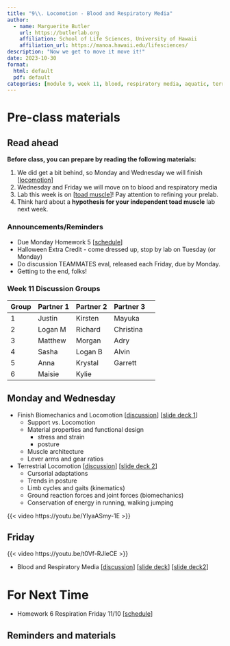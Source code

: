 ```yaml
---
title: "9\\. Locomotion - Blood and Respiratory Media"
author:
  - name: Marguerite Butler  
    url: https://butlerlab.org
    affiliation: School of Life Sciences, University of Hawaii
    affiliation_url: https://manoa.hawaii.edu/lifesciences/
description: "Now we get to move it move it!"
date: 2023-10-30
format: 
  html: default 
  pdf: default
categories: [module 9, week 11, blood, respiratory media, aquatic, terrestrial, aerial ]
---
```


# Pre-class materials 

::: callout-note
## Read ahead

**Before class, you can prepare by reading the following materials:**

1. We did get a bit behind, so Monday and Wednesday we will finish \[[locomotion](../2023-10-23-biomechanics-locomotion/biomechanics-locomotion.qmd)\]
2. Wednesday and Friday we will move on to blood and respiratory media 
3. Lab this week is on \[[toad muscle](../../labs/Lab9-10-toad-muscle/Lab9-10.qmd)\]! Pay attention to refining your prelab. 
4. Think hard about a __hypothesis for your independent toad muscle__ lab next week. 
:::

### Announcements/Reminders

-  Due Monday Homework 5 \[[schedule](../../schedule.qmd)\]
-  Halloween Extra Credit - come dressed up, stop by lab on Tuesday (or Monday)
-  Do discussion TEAMMATES eval, released each Friday, due by Monday.
-  Getting to the end, folks! 

### Week 11 Discussion Groups

| Group | Partner 1 | Partner 2 | Partner 3 |
|----|----|----|----|----|
| 1 |  Justin | Kirsten   | Mayuka  |  
| 2 | Logan M | Richard  | Christina |
| 3 | Matthew | Morgan | Adry |
| 4 |  Sasha  | Logan B | Alvin |  
| 5 |  Anna |  Krystal | Garrett |
| 6 |  Maisie |  Kylie |   |



## Monday and Wednesday 
 
- Finish Biomechanics and Locomotion \[[discussion](../../discussions/Discussion-Week9-biomechanics-locomotion.pdf)\] \[[slide deck 1](../../powerpoints/9a.Biomechanics.pdf)\]
  - Support vs. Locomotion
  - Material properties and functional design
    - stress and strain  
    - posture
  - Muscle architecture
  - Lever arms and gear ratios

- Terrestrial Locomotion \[[discussion](../../discussions/Discussion-Week9-biomechanics-locomotion.pdf)\] \[[slide deck 2](../../powerpoints/9b.TerrestrialLocomotion.pdf)\]
  - Cursorial adaptations
  - Trends in posture
  - Limb cycles and gaits (kinematics)
  - Ground reaction forces and joint forces (biomechanics)
  - Conservation of energy in running, walking jumping 

{{< video https://youtu.be/YlyaASmy-1E >}}

## Friday 

{{< video https://youtu.be/t0Vf-RJleCE >}}

- Blood and Respiratory Media \[[discussion](../../discussions/Discussion-Week10-blood-ventilation.pdf)\] \[[slide deck](../../powerpoints/10a.Blood.pdf)\] \[[slide deck2](../../powerpoints/10b.Ventilation.pdf)\]

# For Next Time

- Homework 6 Respiration Friday 11/10 \[[schedule](../../schedule.qmd)\]

::: callout-note
## Reminders and materials

:::


